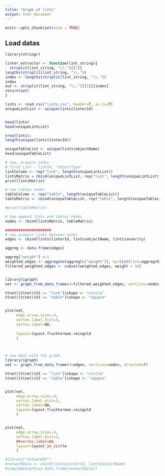 ---
title: "Graph of lints"
output: html_document
---

```{r setup, include=FALSE}
knitr::opts_chunk$set(echo = TRUE)
```

## Load datas

```{r , fig.width=15,fig.height=15}
library(stringr)

linter_extractor <- function(lint_string){
  strsplit(lint_string, "\\.")[[1]]
lengths(strsplit(lint_string, "\\."))
index <- lengths(strsplit(lint_string, "\\."))
index
out <- strsplit(lint_string, "\\.")[[1]][index]
return(out)
}

lints <- read.csv("lints.csv", header=T, as.is=T)
uniqueLintList <- unique(lints$linterId)


head(lints)
head(uniqueLintList)

nrow(lints);
length(unique(lints$linterId))

uniqueTableList <- unique(lints$objectName)
head(uniqueTableList)

# now, prepare nodes
# first Lint : lintId, "objectType"
lintColumn <- rep("lint", length(uniqueLintList))
lintsMatrix = cbind(uniqueLintList, rep("lint", length(uniqueLintList)))
print(lintsMatrix)

# now tables nodes
tableColumn <- rep("table", length(uniqueTableList))
tableMatrix <- cbind(uniqueTableList, rep("table", length(uniqueTableList)))

#print(tableMatrix)

# now append lints and tables nodes
nodes <- rbind(lintsMatrix, tableMatrix)

#####################
# now prepare links between nodes
edges <- cbind(lints$linterId, lints$objectName, lints$severity)

aggreg <- data.frame(edges)

aggreg["weight"] <-1
weighted_edges <- aggregate(aggreg[c("weight")], by=list(lint=aggreg$X1, object=aggreg$X2), FUN=sum, na.rm=TRUE)
filtered_weighted_edges <- subset(weighted_edges, weight > 10)


library(igraph)
net <- graph_from_data_frame(d=filtered_weighted_edges, vertices=nodes, directed=T) 

V(net)[V(net)$V2 == "lint"]$shape <- "circle"
V(net)[V(net)$V2 == "table"]$shape <- "square"


plot(net,
     edge.arrow.size=.4,
     vertex.label.dist=3,
     vertex.label=NA,
     
     layout=layout.fruchterman.reingold
     )



# now deal with the graph
library(igraph)
net <- graph_from_data_frame(d=edges, vertices=nodes, directed=T) 

V(net)[V(net)$V2 == "lint"]$shape <- "circle"
V(net)[V(net)$V2 == "table"]$shape <- "square"


plot(net,
     edge.arrow.size=.4,
     vertex.label.dist=3,
     vertex.label=NA,
     layout=layout.fruchterman.reingold
     )


plot(net,
     edge.arrow.size=.4,
     vertex.label.dist=3,
     ##vertex.label=NA,
     layout=layout_in_circle
     )

#library("networkD3")
#networkData <- cbind(lints$linterId, lints$objectName)
#simpleNetwork(as.data.frame(networkData))

```
